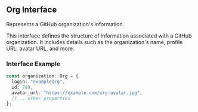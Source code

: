 ## Org Interface

Represents a GitHub organization's information.

This interface defines the structure of information associated with a GitHub organization.
It includes details such as the organization's name, profile URL, avatar URL, and more.

### Interface Example

```ts
const organization: Org = {
  login: "exampleOrg",
  id: 789,
  avatar_url: "https://example.com/org-avatar.jpg",
  // ...other properties
};
